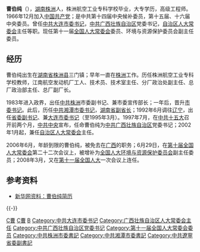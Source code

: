 '''曹伯纯'''（{{bd|1941年|11月|catIdx=C曹}}），[[湖南|湖南]][[株洲|株洲]]人，株洲航空工业专科学校毕业，大专学历，高级工程师。1966年12月加入[[中国共产党|中国共产党]]；是中共第十四届中央候补委员，第十五届、十六届中央委员。曾任[[中共|中共]][[大连|大连]][[市委书记|市委书记]]，[[中共|中共]][[广西壮族自治区|广西壮族自治区]]党委书记，[[广西壮族自治区|自治区]][[人大常委会|人大常委会]]主任等职。现任第十一届[[全国人大常委会|全国人大常委会]]委员、环境与资源保护委员会副主任委员。

==经历==
曹伯纯出生在[[湖南省|湖南省]][[株洲县|株洲县]]三门镇；早年一直在[[株洲|株洲]]工作。历任株洲航空工业专科学校教师，江南航空发动机厂工人、技术员、技术室主任、分厂政治处副主任、总厂政治部主任、总厂副厂长。

1983年进入政界，出任[[中共|中共]][[株洲|株洲]]市委副书记、兼市委宣传部长；一年后，晋升[[市委书记|市委书记]]。此后，历任[[中共|中共]][[湘潭|湘潭]][[市委书记|市委书记]]，[[湖南省|湖南省]][[省长|副省长]]；1992年6月调往[[辽宁|辽宁]]，出任[[省委书记|省委副书记]]、兼[[大连|大连]][[市委书记|市委书记]]（至1995年3月）。1997年7月，在[[中共十五大|中共十五大]]召开前两个月，[[中共中央|中共中央]]宣布，任命曹伯纯为[[中共|中共]][[广西壮族自治区|广西壮族自治区]]党委书记；2002年1月起，兼任[[广西壮族自治区|自治区]][[人大常委会|人大常委会]]主任。

2006年6月，年龄到限的曹伯纯，被免去在[[广西|广西]]的职务；6月29日，在[[第十届全国人大|第十届全国人大常委会]]第二十二次会议上，被增补为[[全国人大|全国人大环境与资源保护委员会]]副主任委员；2008年3月，又在[[第十一届全国人大|第十一届全国人大]]一次会议上连任。

==参考资料==
*[http://news.xinhuanet.com/ziliao/2002-02/26/content_290396.htm 新华网资料：曹伯纯简历] {{Wayback|url=http://news.xinhuanet.com/ziliao/2002-02/26/content_290396.htm |date=20100813184543 }}

{{-}}
{{start box}}
{{s-par|prc-lpc}}
{{s-before|[[赵富林|赵富林]]}}
{{s-title|[[广西壮族自治区人民代表大会常务委员会|广西壮族自治区人民代表大会常务委员会]]主任|2002年1月－2006年7月}}
{{s-after|[[刘奇葆|刘奇葆]]}}
{{s-ppo|cpc}}
{{s-before|[[孙文盛|孙文盛]]}}
{{s-title|[[中国共产党株洲市委员会|中国共产党株洲市委员会]]书记|1984年7月－1990年5月}}
{{s-after|[[周吉太|周吉太]]}}
{{s-before|[[郑培民|郑培民]]}}
{{s-title|[[中国共产党湘潭市委员会|中国共产党湘潭市委员会]]书记|1990年5月－1991年5月}}
{{s-after|[[范多富|范多富]]}}
{{s-before|[[毕锡桢|毕锡桢]]}}
{{s-title|[[中国共产党大连市委员会|中国共产党大连市委员会]]书记|1992年6月－1995年3月}}
{{s-after|[[于学祥|于学祥]]}}
{{s-before|[[赵富林|赵富林]]}}
{{s-title|[[中国共产党广西壮族自治区委员会|中国共产党广西壮族自治区委员会]]书记|1997年7月－2006年6月}}
{{s-after|[[刘奇葆|刘奇葆]]}}
{{end box}}

{{中华人民共和国广西壮族自治区地方领导人}}
{{中华人民共和国湖南省株洲市正职领导人}}
[[Category:湖南省人民政府副省长|C曹]]
[[Category:株洲人|C曹]]
[[Category:曹姓|B]]
[[Category:中共大连市委书记|Category:中共大连市委书记]]
[[Category:广西壮族自治区人大常委会主任|Category:广西壮族自治区人大常委会主任]]
[[Category:中共广西壮族自治区党委书记|Category:中共广西壮族自治区党委书记]]
[[Category:第十一届全国人大常委会委员|Category:第十一届全国人大常委会委员]]
[[Category:中共株洲市委書記|Category:中共株洲市委書記]]
[[Category:中共湘潭市委書記|Category:中共湘潭市委書記]]
[[Category:中共遼寧省委副書記|Category:中共遼寧省委副書記]]